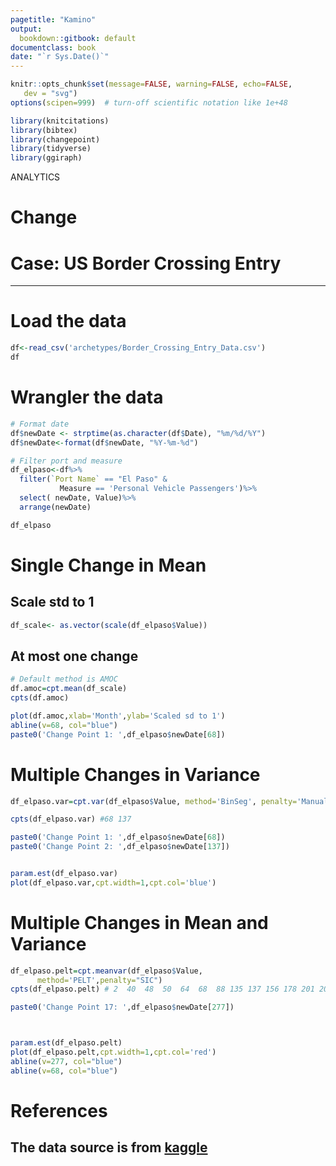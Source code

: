 ```yaml
---
pagetitle: "Kamino"
output:
  bookdown::gitbook: default
documentclass: book
date: "`r Sys.Date()`"
---
```



```r

knitr::opts_chunk$set(message=FALSE, warning=FALSE, echo=FALSE,
   dev = "svg")
options(scipen=999)  # turn-off scientific notation like 1e+48

library(knitcitations)
library(bibtex)
library(changepoint)
library(tidyverse)
library(ggiraph)


```

ANALYTICS 


# Change
# Case: US Border Crossing Entry


***

# Load the data
```r


df<-read_csv('archetypes/Border_Crossing_Entry_Data.csv')
df
```

# Wrangler the data

```r

# Format date
df$newDate <- strptime(as.character(df$Date), "%m/%d/%Y")
df$newDate<-format(df$newDate, "%Y-%m-%d")

# Filter port and measure
df_elpaso<-df%>%
  filter(`Port Name` == "El Paso" & 
           Measure == 'Personal Vehicle Passengers')%>%
  select( newDate, Value)%>%
  arrange(newDate)

df_elpaso


```


# Single Change in Mean

## Scale std to 1

```r

df_scale<- as.vector(scale(df_elpaso$Value))


```

## At most one change

```r

# Default method is AMOC
df.amoc=cpt.mean(df_scale)
cpts(df.amoc)

plot(df.amoc,xlab='Month',ylab='Scaled sd to 1')
abline(v=68, col="blue")
paste0('Change Point 1: ',df_elpaso$newDate[68])

```

# Multiple Changes in Variance

```r

df_elpaso.var=cpt.var(df_elpaso$Value, method='BinSeg', penalty='Manual', pen.value='2*log(nrow(df_elpaso))')

cpts(df_elpaso.var) #68 137

paste0('Change Point 1: ',df_elpaso$newDate[68])
paste0('Change Point 2: ',df_elpaso$newDate[137])


param.est(df_elpaso.var)
plot(df_elpaso.var,cpt.width=1,cpt.col='blue')
```



# Multiple Changes in Mean and Variance

```r


df_elpaso.pelt=cpt.meanvar(df_elpaso$Value,
      method='PELT',penalty="SIC")
cpts(df_elpaso.pelt) # 2  40  48  50  64  68  88 135 137 156 178 201 203 218 254 275 277

paste0('Change Point 17: ',df_elpaso$newDate[277])



param.est(df_elpaso.pelt)
plot(df_elpaso.pelt,cpt.width=1,cpt.col='red')
abline(v=277, col="blue")
abline(v=68, col="blue")
```




# References
## The data source is from [kaggle](https://www.kaggle.com/divyansh22/us-border-crossing-data)
